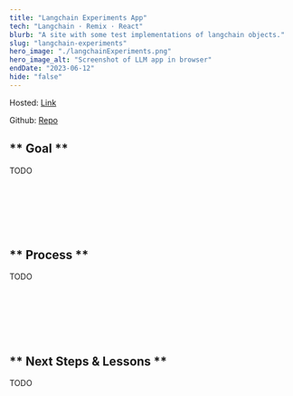 ```yaml
---
title: "Langchain Experiments App"
tech: "Langchain · Remix · React"
blurb: "A site with some test implementations of langchain objects."
slug: "langchain-experiments"
hero_image: "./langchainExperiments.png"
hero_image_alt: "Screenshot of LLM app in browser"
endDate: "2023-06-12"
hide: "false"
---
```


Hosted: [Link](https://langchain-experiments-five.vercel.app/)

Github: [Repo](https://github.com/Cormac-C/langchain-experiments)

## ** Goal **

TODO

<br />
<br />
<br />
<br />
<br />

## ** Process **

TODO

<br />
<br />
<br />
<br />
<br />

## ** Next Steps & Lessons **

TODO

<br />
<br />
<br />
<br />
<br />
